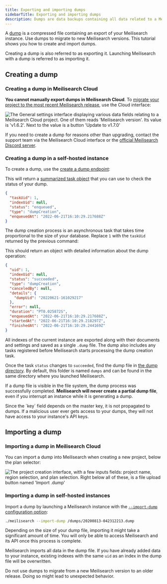 ```yaml
---
title: Exporting and importing dumps
sidebarTitle: Exporting and importing dumps
description: Dumps are data backups containing all data related to a Meilisearch instance. They are often useful when migrating to a new Meilisearch release.
---
```



A [dump](/learn/data_backup/snapshots_vs_dumps#dumps) is a compressed file containing an export of your Meilisearch instance. Use dumps to migrate to new Meilisearch versions. This tutorial shows you how to create and import dumps.

Creating a dump is also referred to as exporting it. Launching Meilisearch with a dump is referred to as importing it.

## Creating a dump

### Creating a dump in Meilisearch Cloud

**You cannot manually export dumps in Meilisearch Cloud**. To [migrate your project to the most recent Meilisearch release](/learn/update_and_migration/updating), use the Cloud interface:

<Frame>
  <img src="/assets/images/cloud-dumps/01-export-dump.png" alt="The General settings interface displaying various data fields relating to a Meilisearch Cloud project. One of them reads 'Meilisearch version'. Its value is 'v1.6.2'. Next to the value is a button 'Update to v1.7.0'" />
</Frame>

If you need to create a dump for reasons other than upgrading, contact the support team via the Meilisearch Cloud interface or the [official Meilisearch Discord server](https://discord.meilisearch.com).

### Creating a dump in a self-hosted instance

To create a dump, use the [create a dump endpoint](/reference/api/dump#create-a-dump):

<CodeSamplesPostDump1 />

This will return a [summarized task object](/learn/async/asynchronous_operations#summarized-task-objects) that you can use to check the status of your dump.

```json
{
  "taskUid": 1,
  "indexUid": null,
  "status": "enqueued",
  "type": "dumpCreation",
  "enqueuedAt": "2022-06-21T16:10:29.217688Z"
}
```

The dump creation process is an asynchronous task that takes time proportional to the size of your database. Replace `1` with the `taskUid` returned by the previous command:

<CodeSamplesGetTask1 />

This should return an object with detailed information about the dump operation:

```json
{
  "uid": 1,
  "indexUid": null,
  "status": "succeeded",
  "type": "dumpCreation",
  "canceledBy": null,
  "details": {
    "dumpUid": "20220621-161029217"
  },
  "error": null,
  "duration": "PT0.025872S",
  "enqueuedAt": "2022-06-21T16:10:29.217688Z",
  "startedAt": "2022-06-21T16:10:29.218297Z",
  "finishedAt": "2022-06-21T16:10:29.244169Z"
}
```

All indexes of the current instance are exported along with their documents and settings and saved as a single `.dump` file. The dump also includes any tasks registered before Meilisearch starts processing the dump creation task.

Once the task `status` changes to `succeeded`, find the dump file in [the dump directory](/learn/self_hosted/configure_meilisearch_at_launch#dump-directory). By default, this folder is named `dumps` and can be found in the same directory where you launched Meilisearch.

If a dump file is visible in the file system, the dump process was successfully completed. **Meilisearch will never create a partial dump file**, even if you interrupt an instance while it is generating a dump.

<Note>
Since the `key` field depends on the master key, it is not propagated to dumps. If a malicious user ever gets access to your dumps, they will not have access to your instance's API keys.
</Note>

## Importing a dump

### Importing a dump in Meilisearch Cloud

You can import a dump into Meilisearch when creating a new project, below the plan selector:

<Frame>
  <img src="/assets/images/cloud-dumps/02-import-dump.png" alt="The project creation interface, with a few inputs fields: project name, region selection, and plan selection. Right below all of these, is a file upload button named 'Import .dump'" />
</Frame>

### Importing a dump in self-hosted instances

Import a dump by launching a Meilisearch instance with the [`--import-dump` configuration option](/learn/self_hosted/configure_meilisearch_at_launch#import-dump):

```bash
./meilisearch --import-dump /dumps/20200813-042312213.dump
```

Depending on the size of your dump file, importing it might take a significant amount of time. You will only be able to access Meilisearch and its API once this process is complete.

Meilisearch imports all data in the dump file. If you have already added data to your instance, existing indexes with the same `uid` as an index in the dump file will be overwritten.

<Note>
Do not use dumps to migrate from a new Meilisearch version to an older release. Doing so might lead to unexpected behavior.
</Note>
